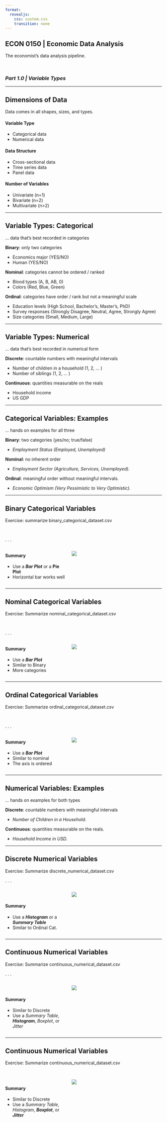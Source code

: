 ```yaml
---
format:
  revealjs:
    css: custom.css
    transition: none
---
```


## ECON 0150 | Economic Data Analysis {.center}
<p class="subheader-center">The economist's data analysis pipeline.</p>

<br> 

### *Part 1.0 | Variable Types*

---

## Dimensions of Data
<p class="subheader">Data comes in all shapes, sizes, and types.</p>

#### Variable Type
- Categorical data
- Numerical data

#### Data Structure
- Cross-sectional data
- Time series data
- Panel data

#### Number of Variables
- Univariate (n=1)
- Bivariate (n=2)
- Multivariate (n>2)

---

## Variable Types: Categorical
<p class="subheader">... data that's best recorded in categories</p>

**Binary**: only two categories

- Economics major (YES/NO)
- Human (YES/NO)

**Nominal**: categories cannot be ordered / ranked

- Blood types (A, B, AB, 0)
- Colors (Red, Blue, Green)

**Ordinal**: categories have order / rank but not a meaningful scale

- Education levels (High School, Bachelor's, Master's, PhD)
- Survey responses (Strongly Disagree, Neutral, Agree, Strongly Agree)
- Size categories (Small, Medium, Large)

---

## Variable Types: Numerical
<p class="subheader">... data that's best recorded in numerical form</p>

**Discrete**: countable numbers with meaningful intervals\

- Number of children in a household (1, 2, ... )
- Number of siblings (1, 2, ... )

**Continuous**: quantities measurable on the reals

- Household income
- US GDP

---

## Categorical Variables: Examples
<p class="subheader">... hands on examples for all three</p>

**Binary**: two categories (yes/no; true/false)

- *Employment Status (Employed, Unemployed)*

**Nominal**: no inherent order
  
- *Employment Sector (Agriculture, Services, Unemployed).*

**Ordinal**: meaningful order without meaningful intervals.
  
- *Economic Optimism (Very Pessimistic to Very Optimistic).*

---

## Binary Categorical Variables
<p class="subheader">Exercise: summarize binary_categorical_dataset.csv</p>

<br>

. . .

::: {.columns}
::: {.column width="40%"}

#### Summary

- Use a ***Bar Plot*** or a **Pie Plot**
- Horizontal bar works well
:::

::: {.column width="60%"}
![](../Examples/Part_1_0/i/Part_1_1_Binary_Categorical_Exercise.png)

:::
:::

---

## Nominal Categorical Variables
<p class="subheader">Exercise: Summarize nominal_categorical_dataset.csv</p>

<br>

. . .

::: {.columns}
::: {.column width="40%"}

#### Summary

- Use a ***Bar Plot***
- Similar to Binary
- More categories
:::

::: {.column width="60%"}
![](../Examples/Part_1_0/i/Part_1_1_Nominal_Categorical_Exercise.png)

:::
:::

---

## Ordinal Categorical Variables
<p class="subheader">Exercise: Summarize ordinal_categorical_dataset.csv</p>

<br>

. . .

::: {.columns}
::: {.column width="40%"}

#### Summary

- Use a ***Bar Plot***
- Similar to nominal
- The axis is ordered
:::

::: {.column width="60%"}
![](../Examples/Part_1_0/i/Part_1_1_Ordinal_Categorical_Exercise.png)

:::
:::

---

## Numerical Variables: Examples
<p class="subheader">... hands on examples for both types</p>

**Discrete**: countable numbers with meaningful intervals

- *Number of Children in a Household.*

**Continuous**: quantities measurable on the reals.

- *Household Income in USD.*

---

## Discrete Numerical Variables
<p class="subheader">Exercise: Summarize discrete_numerical_dataset.csv</p>

. . .

::: {.columns}
::: {.column width="40%"}

<br>

#### Summary

- Use a ***Histogram*** or a ***Summary Table***
- Similar to Ordinal Cat.

:::

::: {.column width="60%"}
![](../Examples/Part_1_0/i/Part_1_2_Discrete_Numerical_Exercise.png)

:::
:::

---

## Continuous Numerical Variables
<p class="subheader">Exercise: Summarize continuous_numerical_dataset.csv</p>

. . .

::: {.columns}
::: {.column width="40%"}

<br>

#### Summary

- Similar to Discrete
- Use a *Summary Table*, ***Histogram***, *Boxplot*, or *Jitter*
:::

::: {.column width="60%"}
![](../Examples/Part_1_0/i/Part_1_2_Continuous_Numerical_Exercise.png)

:::
:::

---

## Continuous Numerical Variables
<p class="subheader">Exercise: Summarize continuous_numerical_dataset.csv</p>


::: {.columns}
::: {.column width="40%"}

<br>

#### Summary

- Similar to Discrete
- Use a *Summary Table*, *Histogram*, ***Boxplot***, or ***Jitter***

:::

::: {.column width="60%"}
<br>
![](../Examples/Part_1_0/i/Part_1_2_Continuous_Numerical_Jitter_Boxplot_Exercise.png)

:::
:::
